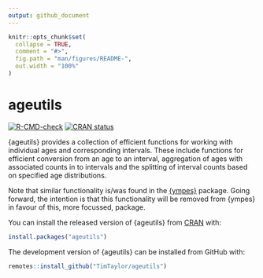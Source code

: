 ```yaml
---
output: github_document
---
```


<!-- README.md is generated from README.Rmd. Please edit that file -->

```r
knitr::opts_chunk$set(
  collapse = TRUE,
  comment = "#>",
  fig.path = "man/figures/README-",
  out.width = "100%"
)
```

# ageutils

<!-- badges: start -->
[![R-CMD-check](https://github.com/TimTaylor/ageutils/actions/workflows/R-CMD-check.yaml/badge.svg)](https://github.com/TimTaylor/ageutils/actions/workflows/R-CMD-check.yaml)
<a href="https://CRAN.R-project.org/package=ageutils" class="pkgdown-release"><img src="https://www.r-pkg.org/badges/version/ageutils" alt="CRAN status" /></a>
<!-- badges: end -->

{ageutils} provides a collection of efficient functions for working with
individual ages and corresponding intervals. These include functions for
efficient conversion from an age to an interval, aggregation of ages with
associated counts in to intervals and the splitting of interval counts based on
specified age distributions.

Note that similar functionality is/was found in the
[{ympes}](https://cran.r-project.org/package=ympes) package. Going forward, the
intention is that this functionality will be removed from {ympes} in favour of
this, more focussed, package.

You can install the released version of {ageutils} from [CRAN](https://cran.r-project.org/) with:

```r
install.packages("ageutils")
```

::: {.pkgdown-devel}
The development version of {ageutils} can be installed from GitHub with:
```r
remotes::install_github("TimTaylor/ageutils")
```
:::
